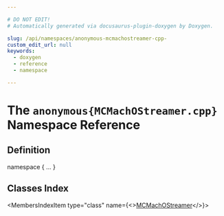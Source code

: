 ```yaml
---

# DO NOT EDIT!
# Automatically generated via docusaurus-plugin-doxygen by Doxygen.

slug: /api/namespaces/anonymous-mcmachostreamer-cpp-
custom_edit_url: null
keywords:
  - doxygen
  - reference
  - namespace

---
```





# The `anonymous{MCMachOStreamer.cpp}` Namespace Reference

<DoxygenPage pluginConfig={pluginConfig}>



## Definition

<CodeBlock>namespace &#123; ... &#125;</CodeBlock>

## Classes Index

<MembersIndex>

<MembersIndexItem
  type="class"
  name={<><a href="/docs/api/classes/anonymous-namespace-mcmachostreamer-cpp-/mcmachostreamer">MCMachOStreamer</a></>}>
</MembersIndexItem>

</MembersIndex>


</DoxygenPage>
